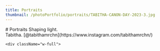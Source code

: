 ```yaml
---
title: Portraits
thumbnail: /photoPortfolio/portraits/TABITHA-CANON-DAY-2023-3.jpg
---
```

<section className="intro">
# Portraits
Shaping light.
</section>

<div className="font-serif self-end">
Tabitha.
[@tabithamrchn](https://www.instagram.com/tabithamrchn/)
</div>

<PhotoComponent 
	url="/photoPortfolio/portraits/TABITHA-CANON-DAY-2023-3.jpg"
	aspect="horizontal"
/>

<div className="min-w-full h-full md:gap-8 gap-4 flex md:flex-row flex-col md:p-8">
	<div className="w-full">
<PhotoComponent 
	url="/photoPortfolio/portraits/TABITHA-CANON-DAY-2023-2.jpg"
	aspect="horizontal"
/>
	</div>

	<div className="w-full">
<PhotoComponent 
	url="/photoPortfolio/portraits/TABITHA-CANON-DAY-2023-1.jpg"
	aspect="horizontal"
/>
	</div>
</div>

<PhotoComponent 
	url="/photoPortfolio/portraits/TABITHA-CANON-DAY-2023-5.jpg"
	aspect="horizontal"
/>
